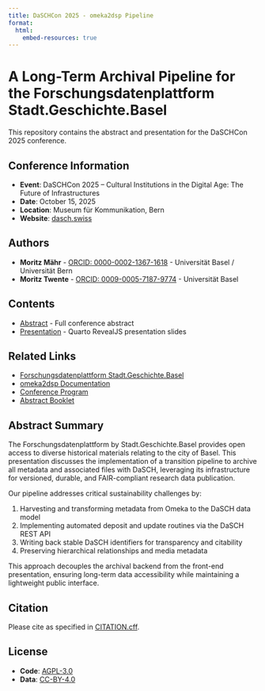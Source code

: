 ```yaml
---
title: DaSCHCon 2025 - omeka2dsp Pipeline
format:
  html:
    embed-resources: true
---
```


# A Long-Term Archival Pipeline for the Forschungsdatenplattform Stadt.Geschichte.Basel

This repository contains the abstract and presentation for the DaSCHCon 2025 conference.

## Conference Information

-   **Event**: DaSCHCon 2025 – Cultural Institutions in the Digital Age: The Future of Infrastructures
-   **Date**: October 15, 2025
-   **Location**: Museum für Kommunikation, Bern
-   **Website**: [dasch.swiss](https://www.dasch.swiss/post/daschcon-2025-cultural-institutions-in-the-digital-age-the-future-of-infrastructures/)

## Authors

-   **Moritz Mähr** - [ORCID: 0000-0002-1367-1618](https://orcid.org/0000-0002-1367-1618) - Universität Basel / Universität Bern
-   **Moritz Twente** - [ORCID: 0009-0005-7187-9774](https://orcid.org/0009-0005-7187-9774) - Universität Basel

## Contents

-   [Abstract](abstract/index.qmd) - Full conference abstract
-   [Presentation](presentation/index.qmd) - Quarto RevealJS presentation slides

## Related Links

-   [Forschungsdatenplattform Stadt.Geschichte.Basel](https://forschung.stadtgeschichtebasel.ch)
-   [omeka2dsp Documentation](https://dokumentation.stadtgeschichtebasel.ch/omeka2dsp)
-   [Conference Program](https://ark.dasch.swiss/ark:/72163/1/0810/UEtpksyaRPeobZ_S41IhnA5.20250827T145742276838562Z)
-   [Abstract Booklet](https://ark.dasch.swiss/ark:/72163/1/0810/YCULyZnMSImhHrRPqrMZwwh.20250827T145812592171563Z)

## Abstract Summary

The Forschungsdatenplattform by Stadt.Geschichte.Basel provides open access to diverse historical materials relating to the city of Basel. This presentation discusses the implementation of a transition pipeline to archive all metadata and associated files with DaSCH, leveraging its infrastructure for versioned, durable, and FAIR-compliant research data publication.

Our pipeline addresses critical sustainability challenges by:

1.  Harvesting and transforming metadata from Omeka to the DaSCH data model
2.  Implementing automated deposit and update routines via the DaSCH REST API
3.  Writing back stable DaSCH identifiers for transparency and citability
4.  Preserving hierarchical relationships and media metadata

This approach decouples the archival backend from the front-end presentation, ensuring long-term data accessibility while maintaining a lightweight public interface.

## Citation

Please cite as specified in [CITATION.cff](CITATION.cff).

## License

-   **Code**: [AGPL-3.0](LICENSE-AGPL.md)
-   **Data**: [CC-BY-4.0](LICENSE-CCBY.md)